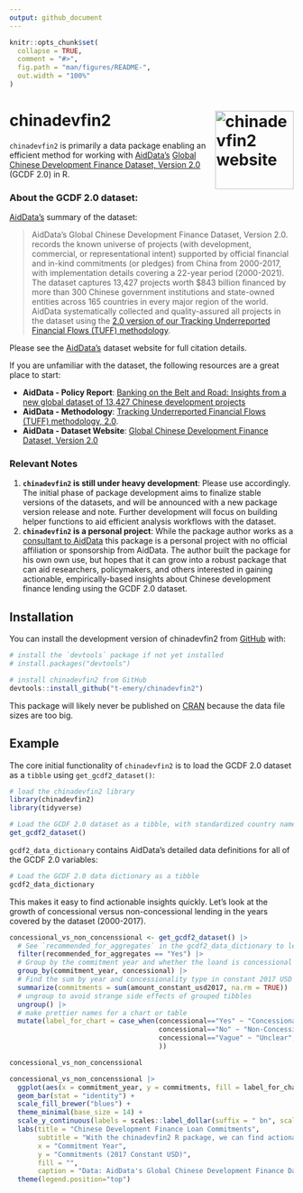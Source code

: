 ```yaml
---
output: github_document
---
```


<!-- README.md is generated from README.Rmd. Please edit that file -->


```r
knitr::opts_chunk$set(
  collapse = TRUE,
  comment = "#>",
  fig.path = "man/figures/README-",
  out.width = "100%"
)
```

# chinadevfin2 <a href="https://t-emery.github.io/chinadevfin2/"><img src="man/figures/logo.png" align="right" height="139" alt="chinadevfin2 website" /></a>


<!-- badges: start -->
<!-- badges: end -->

`chinadevfin2` is primarily a data package enabling an efficient method for working with [AidData's](https://www.aiddata.org/) [Global Chinese Development Finance Dataset, Version 2.0](https://www.aiddata.org/data/aiddatas-global-chinese-development-finance-dataset-version-2-0) (GCDF 2.0) in R. 

### About the GCDF 2.0 dataset:

[AidData's](https://www.aiddata.org/data/aiddatas-global-chinese-development-finance-dataset-version-2-0) summary of the dataset:

> AidData’s Global Chinese Development Finance Dataset, Version 2.0. records the known universe of projects (with development, commercial, or representational intent) supported by official financial and in-kind commitments (or pledges) from China from 2000-2017, with implementation details covering a 22-year period (2000-2021). The dataset captures 13,427 projects worth $843 billion financed by more than 300 Chinese government institutions and state-owned entities across 165 countries in every major region of the world. AidData systematically collected and quality-assured all projects in the dataset using the [2.0 version of our Tracking Underreported Financial Flows (TUFF) methodology](https://www.aiddata.org/publications/aiddata-tuff-methodology-version-2-0).

Please see the [AidData's](https://www.aiddata.org/data/aiddatas-global-chinese-development-finance-dataset-version-2-0) dataset website for full citation details.   

If you are unfamiliar with the dataset, the following resources are a great place to start:

* **AidData - Policy Report**: [Banking on the Belt and Road: Insights from a new global dataset of 13,427 Chinese development projects](https://www.aiddata.org/publications/banking-on-the-belt-and-road)
* **AidData - Methodology**: [Tracking Underreported Financial Flows (TUFF) methodology, 2.0](https://www.aiddata.org/publications/aiddata-tuff-methodology-version-2-0).
* **AidData - Dataset Website**: [Global Chinese Development Finance Dataset, Version 2.0](https://www.aiddata.org/data/aiddatas-global-chinese-development-finance-dataset-version-2-0) 

### Relevant Notes

1. **`chinadevfin2` is still under heavy development**: Please use accordingly. The initial phase of package development aims to finalize stable versions of the datasets, and will be announced with a new package version release and note. Further development will focus on building helper functions to aid efficient analysis workflows with the dataset. 
2. **`chinadevfin2` is a personal project**:  While the package author works as a [consultant to AidData](https://www.linkedin.com/feed/update/urn:li:activity:7067478837885849600/) this package is a personal project with no official affiliation or sponsorship from AidData. The author built the package for his own own use, but hopes that it can grow into a robust package that can aid researchers, policymakers, and others interested in gaining actionable, empirically-based insights about Chinese development finance lending using the GCDF 2.0 dataset. 



## Installation

You can install the development version of chinadevfin2 from [GitHub](https://github.com/) with:

``` r
# install the `devtools` package if not yet installed
# install.packages("devtools")

# install chinadevfin2 from GitHub
devtools::install_github("t-emery/chinadevfin2")
```

This package will likely never be published on [CRAN](https://cran.r-project.org/) because the data file sizes are too big.

## Example


The core initial functionality of `chinadevfin2` is to load the GCDF 2.0 dataset as a `tibble` using `get_gcdf2_dataset()`:

```r
# load the chinadevfin2 library
library(chinadevfin2)
library(tidyverse)

# Load the GCDF 2.0 dataset as a tibble, with standardized country names added at the beginning.
get_gcdf2_dataset()
```

`gcdf2_data_dictionary` contains AidData's detailed data definitions for all of the GCDF 2.0 variables:

```r
# Load the GCDF 2.0 data dictionary as a tibble
gcdf2_data_dictionary
```

This makes it easy to find actionable insights quickly.  Let's look at the growth of concessional versus non-concessional lending in the years covered by the dataset (2000-2017).

```r

concessional_vs_non_concenssional <- get_gcdf2_dataset() |> 
  # See `recommended_for_aggregates` in the gcdf2_data_dictionary to learn more about this. 
  filter(recommended_for_aggregates == "Yes") |> 
  # Group by the commitment year and whether the loand is concessional
  group_by(commitment_year, concessional) |> 
  # Find the sum by year and concessionality type in constant 2017 USD
  summarize(commitments = sum(amount_constant_usd2017, na.rm = TRUE)) |> 
  # ungroup to avoid strange side effects of grouped tibbles
  ungroup() |> 
  # make prettier names for a chart or table
  mutate(label_for_chart = case_when(concessional=="Yes" ~ "Concessional",
                                     concessional=="No" ~ "Non-Concessional",
                                     concessional=="Vague" ~ "Unclear",
                                     ))

concessional_vs_non_concenssional
```

```r
concessional_vs_non_concenssional |> 
  ggplot(aes(x = commitment_year, y = commitments, fill = label_for_chart)) +
  geom_bar(stat = "identity") +
  scale_fill_brewer("blues") +
  theme_minimal(base_size = 14) +
  scale_y_continuous(labels = scales::label_dollar(suffix = " bn", scale = 1/10^9, accuracy = 1)) +
  labs(title = "Chinese Development Finance Loan Commitments",
       subtitle = "With the chinadevfin2 R package, we can find actionable insights quickly",
       x = "Commitment Year",
       y = "Commitments (2017 Constant USD)",
       fill = "",
       caption = "Data: AidData's Global Chinese Development Finance Dataset, 2.0\nUsing the chinadevfin2 R package") +
  theme(legend.position="top")
```


